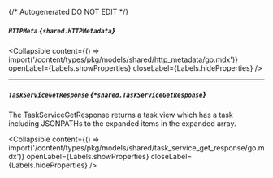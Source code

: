 {/* Autogenerated DO NOT EDIT  */}

##### `HTTPMeta` *{`shared.HTTPMetadata`}*

<Collapsible content={() => import('/content/types/pkg/models/shared/http_metadata/go.mdx')} openLabel={Labels.showProperties} closeLabel={Labels.hideProperties} />


---
##### `TaskServiceGetResponse` *{`*shared.TaskServiceGetResponse`}*
The TaskServiceGetResponse returns a task view which has a task including JSONPATHs to the expanded items in the expanded array.

<Collapsible content={() => import('/content/types/pkg/models/shared/task_service_get_response/go.mdx')} openLabel={Labels.showProperties} closeLabel={Labels.hideProperties} />



